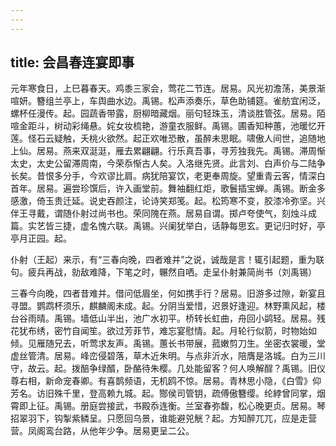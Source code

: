 ```yaml
---
---
---
```

title: 会昌春连宴即事
---



元年寒食日，上巳暮春天。鸡黍三家会，莺花二节连。居易。风光初澹荡，美景渐喧妍。簪组兰亭上，车舆曲水边。禹锡。松声添奏乐，草色助铺筵。雀舫宜闲泛，螺杯任漫传。起。园蔬香带露，厨柳暗藏烟。丽句轻珠玉，清谈胜管弦。居易。陌喧金距斗，树动彩绳悬。姹女妆梳艳，游童衣服鲜。禹锡。圃香知种蕙，池暖忆开莲。怪石云疑触，夭桃火欲然。起正欢唯恐散，虽醉未思眠。啸傲人间世，追随地上仙。居易。燕来双涏涏，雁去累翩翩。行乐真吾事，寻芳独我先。禹锡。滞周惭太史，太史公留滞周南，今荣忝惭古人矣。入洛继先贤。此言刘、白声价与二陆争长矣。昔恨多分手，今欢谬比肩。病犹陪宴饮，老更奉周旋。望重青云客，情深白首年。居易。遍尝珍馔后，许入画堂前。舞袖翻红炬，歌鬟插宝蝉。禹锡。断金多感激，倚玉贵迁延。说史吞颜注，论诗笑郑笺。起。松筠寒不变，胶漆冷弥坚。兴伴王寻戴，谓随仆射过尚书也。荣同隗在燕。居易自谓。掷卢夸使气，刻烛斗成篇。实艺皆三捷，虚名愧六联。禹锡。兴阑犹举白，话静每思玄。更记归时好，亭亭月正园。起。

仆射（王起）来示，有“三春向晚，四者难并”之说，诚哉是言！辄引起题，重为联句。疲兵再战，勍敌难降，下笔之时，冁然自哂。走呈仆射兼简尚书（刘禹锡）

三春今向晚，四者昔难并。借问低眉坐，何如携手行？居易。旧游多过隙，新宴且寻盟。鹦鹉杯须乐，麒麟阁未成。起。分阴当爱惜，迟景好逢迎。林野熏风起，楼台谷雨晴。禹锡。墙低山半出，池广水初平。桥转长虹曲，舟回小鹢轻。居易。残花犹布绣，密竹自闻笙。欲过芳菲节，难忘宴慰情。起。月轮行似箭，时物始如倾。见雁随兄去，听莺求友声。禹锡。蕙长书带展，菰嫩剪刀生。坐密衣裳暖，堂虚丝管清。居易。峰峦侵碧落，草木近朱明。与点非沂水，陪膺是洛城。白为三川守，故云。起。拨醅争绿醑，卧酪待朱樱。几处能留客？何人唤解酲？禹锡。旧仪尊右相，新命宠春卿。有喜鹊频语，无机鸥不惊。居易。青林思小隐，《白雪》仰芳名。访旧殊千里，登高赖九城。起。酂侯司管钥，疏傅傲簪缨。纶綍曾同掌，烟霄即上征。禹锡。册庭尝接武，书殿忝连衡。兰室春弥馥，松心晚更贞。居易。琴招翠羽下，钩掣紫鳞呈。只愿回乌景，谁能避兕觥？起。方知醉兀兀，应是走营营。凤阁鸾台路，从他年少争。居易更呈二公。